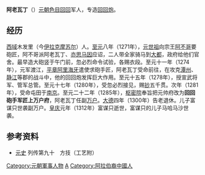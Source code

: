 {{for|元朝大臣阿老瓦丁|阿老瓦丁 (平章政事)}}
'''阿老瓦丁'''（{{Bd|？||1312年}}）[[元朝|元朝]][[色目人|色目]][[回回|回回]]军人，专造[[回回炮|回回炮]]。

== 经历 ==
[[西域|西域]]木发里（今[[伊拉克|伊拉克]][[摩苏尔|摩苏尔]]）人。[[至元_(忽必烈)|至元]]八年（1271年），[[元世祖|元世祖]]向宗王[[阿不哥|阿不哥]]要砲匠，阿不哥派阿老瓦丁、[[亦思马因|亦思马因]]应诏，二人带全家骑马到[[大都|大都]]，政府给他们官舍。最早造大砲竖于午门前，忽必烈命令试验，各赐衣段。至元十一年（1274年），元军渡江，[[平章|平章]][[阿里海牙|阿里海牙]]遣使求砲手匠，阿老瓦丁受命前往，在攻克[[潭州|潭州]]、[[静江府|静江]]等郡的战斗中，他的回回炮发挥巨大作用。至元十五年（1278年），授宣武将军、管军总管。至元十七年（1280年），受忽必烈接见，赐[[钞|钞]]五千贯。次年（1281年），受命屯田于[[南京|南京]]。至元二十二年（1285年），[[枢密院|枢密院]]奉旨把元帅府改为'''回回砲手军匠上万户府'''，阿老瓦丁任副[[万户|万户]]。[[大德_(元朝)|大德]]四年（1300年）告老退休。儿子富谋只世袭副万户。[[皇庆|皇庆]]元年（1312年）富谋只逝世，富谋只的儿子马哈马沙世袭。

== 参考资料 ==
*[[元史|元史]] 列传第九十　方技（工艺附）

[[Category:元朝軍事人物|Category:元朝軍事人物]]
[[Category:回族人|A]]
[[Category:阿拉伯裔中國人|Category:阿拉伯裔中國人]]